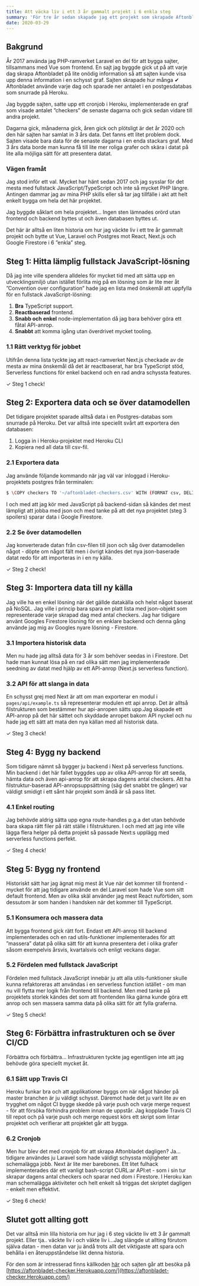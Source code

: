 ```yaml
---
title: Att väcka liv i ett 3 år gammalt projekt i 6 enkla steg
summary: 'För tre år sedan skapade jag ett projekt som skrapade Aftonbladet dagligen. Det här är historien om vad som hände 3 år senare.'
date: 2020-03-29
---
```


## Bakgrund

År 2017 använda jag PHP-ramverket Laravel en del för att bygga sajter, tillsammans med Vue som frontend. En sajt jag byggde gick ut på att varje dag skrapa Aftonbladet på lite onödig information så att sajten kunde visa upp denna information i en schysst graf. Sajten skrapade hur många ✔ Aftonbladet använde varje dag och sparade ner antalet i en postgesdatabas som snurrade på Heroku.

Jag byggde sajten, satte upp ett cronjob i Heroku, implementerade en graf som visade antalet ”checkers” de senaste dagarna och gick sedan vidare till andra projekt.

Dagarna gick, månaderna gick, åren gick och plötsligt är det år 2020 och den här sajten har samlat in 3 års data. Det fanns ett litet problem dock. Sajten visade bara data för de senaste dagarna i en enda stackars graf. Med 3 års data borde man kunna få till lite mer roliga grafer och skära i datat på lite alla möjliga sätt för att presentera datat.

### Vägen framåt

Jag stod inför ett val. Mycket har hänt sedan 2017 och jag sysslar för det mesta med fullstack JavaScript/TypeScript och inte så mycket PHP längre. Antingen dammar jag av mina PHP skills eller så tar jag tillfälle i akt att helt enkelt bygga om hela det här projektet.

Jag byggde såklart om hela projektet… Ingen sten lämnades orörd utan frontend och backend byttes ut och även databasen byttes ut.

Det här är alltså en liten historia om hur jag väckte liv i ett tre år gammalt projekt och bytte ut Vue, Laravel och Postgres mot React, Next.js och Google Firestore i 6 ”enkla” steg.

## Steg 1: Hitta lämplig fullstack JavaScript-lösning

Då jag inte ville spendera alldeles för mycket tid med att sätta upp en utvecklingsmiljö utan istället förlita mig på en lösning som är lite mer åt ”Convention over configuration” hade jag en lista med önskemål att uppfylla för en fullstack JavaScript-lösning:

1. **Bra** TypeScript support.
2. **Reactbaserad** frontend.
3. **Snabb och enkel** node-implementation då jag bara behöver göra ett fåtal API-anrop.
4. **Snabbt** att komma igång utan överdrivet mycket tooling.

### 1.1 Rätt verktyg för jobbet

Utifrån denna lista tyckte jag att react-ramverket Next.js checkade av de mesta av mina önskemål då det är reactbaserat, har bra TypeScript stöd, Serverless functions för enkel backend och en rad andra schyssta features.

✓ Steg 1 check!

## Steg 2: Exportera data och se över datamodellen

Det tidigare projektet sparade alltså data i en Postgres-databas som snurrade på Heroku. Det var alltså inte speciellt svårt att exportera den databasen:

1. Logga in i Heroku-projektet med Heroku CLI
2. Kopiera ned all data till csv-fil.

### 2.1 Exportera data

Jag använde följande kommando när jag väl var inloggad i Heroku-projektets postgres från terminalen:

```bash
$ \COPY checkers TO '~/aftonbladet-checkers.csv' WITH (FORMAT csv, DELIMITER ',',  HEADER true);
```

I och med att jag kör med JavaScript på backend-sidan så kändes det mest lämpligt att jobba med json och med tanke på att det nya projektet (steg 3 spoilers) sparar data i Google Firestore.

### 2.2 Se över datamodellen

Jag konverterade datan från csv-filen till json och såg över datamodellen något - döpte om något fält men i övrigt kändes det nya json-baserade datat redo för att importeras in i en ny källa.

✓ Steg 2 check!

## Steg 3: Importera data till ny källa

Jag ville ha en enkel lösning när det gällde datakälla och helst något baserat på NoSQL. Jag ville i princip bara spara en platt lista med json-objekt som representerade varje skrapad dag med antal checkers. Jag har tidigare använt Googles Firestore lösning för en enklare backend och denna gång använde jag mig av Googles nyare lösning - Firestore.

### 3.1 Importera historisk data

Men nu hade jag alltså data för 3 år som behöver seedas in i Firestore. Det hade man kunnat lösa på en rad olika sätt men jag implementerade seedning av datat med hjälp av ett API-anrop (Next.js serverless function).

### 3.2 API för att slanga in data

En schysst grej med Next är att om man exporterar en modul i `pages/api/example.ts` så representerar modulen ett api anrop. Det är alltså filstrukturen som bestämmer hur api-anropen sätts upp.Jag skapade ett API-anrop på det här sättet och skyddade anropet bakom API nyckel och nu hade jag ett sätt att mata den nya källan med all historisk data.

✓ Steg 3 check!

## Steg 4: Bygg ny backend

Som tidigare nämnt så bygger ju backend i Next på serverless functions. Min backend i det här fallet byggdes upp av olika API-anrop för att seeda, hämta data och även api-anrop för att skrapa dagens antal checkers. Att ha filstruktur-baserad API-anropsuppsättning (säg det snabbt tre gånger) var väldigt smidigt i ett sånt här projekt som ändå är så pass litet.

### 4.1 Enkel routing

Jag behövde aldrig sätta upp egna route-handles p.g.a det utan behövde bara skapa rätt filer på rätt ställe i filstrukturen. I och med att jag inte ville lägga flera helger på detta projekt så passade Next:s upplägg med serverless functions perfekt.

✓ Steg 4 check!

## Steg 5: Bygg ny frontend

Historiskt sätt har jag ägnat mig mest åt Vue när det kommer till frontend - mycket för att jag tidigare använde en del Laravel som hade Vue som sitt default frontend. Men av olika skäl använder jag mest React nuförtiden, som dessutom är som handen i handsken när det kommer till TypeScript.

### 5.1 Konsumera och massera data

Att bygga frontend gick rätt fort. Endast ett API-anrop till backend implementerades och en rad utils-funktioner implementerades för att ”massera” datat på olika sätt för att kunna presentera det i olika grafer såsom exempelvis årsvis, kvartalsvis och enligt veckans dagar.

### 5.2 Fördelen med fullstack JavaScript

Fördelen med fullstack JavaScript innebär ju att alla utils-funktioner skulle kunna refaktoreras att användas i en serverless function istället - om man nu vill flytta mer logik från frontend till backend. Men med tanke på projektets storlek kändes det som att frontenden lika gärna kunde göra ett anrop och sen massera samma data på olika sätt för att fylla graferna.

✓ Steg 5 check!

## Steg 6: Förbättra infrastrukturen och se över CI/CD

Förbättra och förbättra… Infrastrukturen tyckte jag egentligen inte att jag behövde göra speciellt mycket åt.

### 6.1 Sätt upp Travis CI

Heroku funkar bra och att applikationer byggs om när något händer på master branchen är ju väldigt schysst. Däremot hade det ju varit lite av en trygghet om något CI bygge skedde på varje push och varje merge request - för att försöka förhindra problem innan de uppstår.
Jag kopplade Travis CI till repot och på varje push och merge request körs ett skript som lintar projektet och verifierar att projektet går att bygga.

### 6.2 Cronjob

Men hur blev det med cronjob för att skrapa Aftonbladet dagligen? Ja… tidigare användes ju Laravel som hade väldigt schyssta möjligheter att schemalägga jobb. Next är lite mer barebones. Ett litet fulhack implementerades där ett vanligt bash-script CURL:ar API:et - som i sin tur skrapar dagens antal checkers och sparar ned dom i Firestore. I Heroku kan man schemalägga aktiviteter och helt enkelt så triggas det skriptet dagligen - enkelt men effektivt.

✓ Steg 6 check!

## Slutet gott allting gott

Det var alltså min lilla historia om hur jag i 6 steg väckte liv ett 3 år gammalt projekt. Eller tja.. väckte liv i och väkte liv i...Jag slängde ut allting förutom själva datan - men datan var ju ändå trots allt det viktigaste att spara och behålla i en återuppståndelse likt denna historia.

För den som är intresserad finns källkoden [här](https://github.com/danielv14/aftonbladet-checkr-next) och sajten går att besöka på [https://aftonbladet-checker.Herokuapp.com/](https://aftonbladet-checker.Herokuapp.com/)

